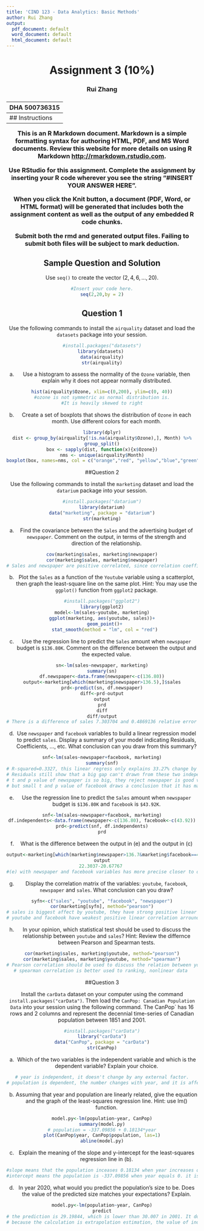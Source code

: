 ```yaml
---
title: 'CIND 123 - Data Analytics: Basic Methods'
author: Rui Zhang
output:
  pdf_document: default
  word_document: default
  html_document: default
---
```

<center> <h1> Assignment 3 (10%) </h1> </center>
<center>  <h3> Rui Zhang </h2> </center>
<center> <h3> DHA 500736315 </h2> </center>
---
## Instructions 

This is an R Markdown document. Markdown is a simple formatting syntax for authoring HTML, PDF, and MS Word documents. Review this website for more details on using R Markdown <http://rmarkdown.rstudio.com>.

Use RStudio for this assignment. Complete the assignment by inserting your R code wherever you see the string "#INSERT YOUR ANSWER HERE".

When you click the **Knit** button, a document (PDF, Word, or HTML format) will be generated that includes both the assignment content as well as the output of any embedded R code chunks.

Submit **both**  the rmd and generated output files. Failing to submit both files will be subject to mark deduction.

## Sample Question and Solution

Use `seq()` to create the vector $(2,4,6,\ldots,20)$.

```r
#Insert your code here.
seq(2,20,by = 2)
```


## Question 1

Use the following commands to install the `airquality` dataset and load the `datasets` package into your session.
```r
#install.packages("datasets")
library(datasets) 
data(airquality)
str(airquality)
```


a) Use a histogram to assess the normality of the `Ozone` variable, then explain why it does not appear normally distributed.
```r
hist(airquality$Ozone, xlim=c(0,200), ylim=c(0, 40))
#ozone is not symmetric as normal distribution is.
#It is heavily skewed to right
```

b) Create a set of boxplots that shows the distribution of `Ozone` in each month. 
Use different colors for each month.
```r
library(dplyr)
dist <- group_by(airquality[!is.na(airquality$Ozone),], Month) %>%
group_split()
box <- sapply(dist, function(x){x$Ozone})
nms <- unique(airquality$Month)
boxplot(box, names=nms, col = c("orange","red", "yellow","blue","green"), xlab="Month", ylab="Ozone")
```



##Question 2

Use the following commands to install the `marketing` dataset and load the `datarium` package into your session.
```r
#install.packages("datarium")
library(datarium)
data("marketing", package = "datarium")
str(marketing)
```

a)  Find the covariance between the `Sales` and the advertising budget of `newspaper`. Comment on the output, in terms of the strength and direction of the relationship.
```r
cov(marketing$sales, marketing$newspaper)
cor(marketing$sales, marketing$newspaper)
# Sales and newspaper are positive correlated, since correlation coefficient is 0.228, they have weak correlation
```

b) Plot the `Sales` as a function of the `Youtube` variable using a scatterplot, then graph the least-square line on the same plot. 
Hint: You may use the `ggplot()` function from `ggplot2` package. 

```r
#install.packages("ggplot2")
library(ggplot2)
model<-lm(sales~youtube, marketing)
ggplot(marketing, aes(youtube, sales))+
  geom_point()+
  stat_smooth(method = "lm", col = "red")
```

c) Use the regression line to predict the `Sales` amount when `newspaper` budget is `$136.80K`. Comment on the difference between the output and the expected value. 
```r
sn<-lm(sales~newspaper, marketing)
summary(sn)
df.newspaper<-data.frame(newspaper<-c(136.80))
output<-marketing[which(marketing$newspaper>136.5),]$sales
prd<-predict(sn, df.newspaper)
diff<-prd-output
output
prd
diff
diff/output
# There is a difference of sales 7.303704 and 0.4869136 relative error between the output and the expected value. newspaper doesn't give good estimation of sales. The t value 3.30 and p value 0.00115 of newspaper also explains that sales have little linear correlation with newspaper
```

d) Use `newspaper` and `facebook` variables to build a linear regression model to predict `sales`. Display a summary of your model indicating Residuals, Coefficients, ..., etc. What conclusion can you draw from this summary?
```r
snf<-lm(sales~newspaper+facebook, marketing)
summary(snf)
# R-squared=0.3327, this linear regress only explains 33.27% change by independent newspaper and facebook
# Residuals still show that a big gap can't drawn from these two independent varibles.
# t and p value of newspaper is so big, they reject newspaper is good varible to estimate sales
# but small t and p value of facebook draws a conclusion that it has majour influence on sales and contributes the main change of sales
```

e) Use the regression line to predict the `Sales` amount when `newspaper` budget is `$136.80K` and `facebook` is `$43.92K`.
```r
snf<-lm(sales~newspaper+facebook, marketing)
df.independents<-data.frame(newspaper<-c(136.80), facebook<-c(43.92))
prd<-predict(snf, df.independents)
prd
```

f) What is the difference between the output in (e) and the output in (c)
```r
output<-marketing[which(marketing$newspaper>136.7&marketing$facebook==43.92),]$sales
output
22.3037-20.67767 
#(e) with newspaper and facebook variables has more precise closer to observed sale, 15, than (c)'s. The different 1.62603 between (e) and (c) is contributed by facebook variable to predict the observed one more accurately
```

g) Display the correlation matrix of the variables: `youtube`, `facebook`, `newspaper` and `sales`. What conclusion can you draw?
```r
syfn<-c("sales", "youtube", "facebook", "newspaper")
cor(marketing[syfn], method="pearson")
# sales is biggest affect by youtube, they have strong positive linear correlation
# youtube and facebook have weakest positive linear correlation arround 0.05480866
```

h) In your opinion, which statistical test should be used to discuss the relationship between `youtube` and `sales`?
Hint:  Review the differnce between Pearson and Spearman tests.
```r
cor(marketing$sales, marketing$youtube, method="pearson")
cor(marketing$sales, marketing$youtube, method="spearman")
# Pearson correlation should be used to discuss the relation between youtube and sales, because the data from youtube and sales are continuous numeric and linear data.
# spearman correlation is better used to ranking, nonlinear data 
```


##Question 3

Install the `carData` dataset on your computer using the command `install.packages("carData")`. Then load the `CanPop: Canadian Population Data` into your session using the following command.  The CanPop` has 16 rows and 2 columns and represent the decennial time-series of Canadian population between 1851 and 2001.
```r
#install.packages("carData")
library("carData")
data("CanPop", package = "carData")
str(CanPop)
```

a) Which of the two variables is the independent variable and which is the dependent variable? Explain your choice.
```r
# year is independent, it doesn't change by any external factor.
# population is dependent, the number changes with year, and it is affected by many factors like year.
```

b) Assuming that year and population are linearly related, give the equation and the graph of the least-squares regression line.
Hint: use lm() function.
```r
model.py<-lm(population~year, CanPop)
summary(model.py)
# population = -337.09856 + 0.18134*year
plot(CanPop$year, CanPop$population, las=1)
abline(model.py)

```

c) Explain the meaning of the slope and y-intercept for the least-squares regression line in (b).
```r
#slope means that the population inceases 0.18134 when year increases one, population increasing rate is 0.18134 by year
#intercept means the population is -337.09856 when year equals 0. it is not correct, population can't be zero, that mean the prediction may not right if the predictiing data range is beyond sample data range
```

d) In year 2020, what would you predict the population's size to be.  Does the value of the predicted size matches your expectations? Explain.
```r
model.py<-lm(population~year, CanPop)
predict
# the prediction is 29.19844, which is lower than 30.007 in 2001. It doesn't match my expectation,
# because the calculation is extrapolation estimation, the value of independent variable is far from sample data. That is why the regression line fails, the range of independent variable doesn't cover the required value which is applied to prediction future value

```